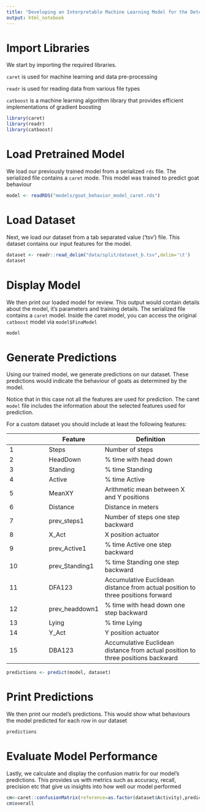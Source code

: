 ```yaml
---
title: "Developing an Interpretable Machine Learning Model for the Detection of Mimosa Grazing in Goats"
output: html_notebook
---
```


# Import Libraries

We start by importing the required libraries.

`caret` is used for machine learning and data pre-processing

`readr` is used for reading data from various file types

`catboost` is a machine learning algorithm library that provides efficient implementations of gradient boosting

```r
library(caret)
library(readr)
library(catboost)
```

# Load Pretrained Model

We load our previously trained model from a serialized `rds` file. The serialized file contains a `caret` mode. This model was trained to predict goat behaviour

```r
model <- readRDS("models/goat_behavior_model_caret.rds")
```

# Load Dataset

Next, we load our dataset from a tab separated value ('tsv') file. This dataset contains our input features for the model.

```r
dataset <- readr::read_delim("data/split/dataset_b.tsv",delim='\t')
dataset
```

# Display Model

We then print our loaded model for review. This output would contain details about the model, it's parameters and training details. The serialized file contains a `caret` model. Inside the caret model, you can access the original `catboost` model via `model$FinaModel`

```r
model
```

# Generate Predictions

Using our trained model, we generate predictions on our dataset. These predictions would indicate the behaviour of goats as determined by the model.

Notice that in this case not all the features are used for prediction. The caret `model` file includes the information about the selected features used for prediction.

For a custom dataset you should include at least the following features:

|     | **Feature**    | **Definition**                                                                   |
|----------------|----------------|---------------------------------------|
| 1   | Steps          | Number of steps                                                                  |
| 2   | HeadDown       | \% time with head down                                                           |
| 3   | Standing       | \% time Standing                                                                 |
| 4   | Active         | \% time Active                                                                   |
| 5   | MeanXY         | Arithmetic mean between X and Y positions                                        |
| 6   | Distance       | Distance in meters                                                               |
| 7   | prev_steps1    | Number of steps one step backward                                                |
| 8   | X_Act          | X position actuator                                                              |
| 9   | prev_Active1   | \% time Active one step backward                                                 |
| 10  | prev_Standing1 | \% time Standing one step backward                                               |
| 11  | DFA123         | Accumulative Euclidean distance from actual position to three positions forward  |
| 12  | prev_headdown1 | \% time with head down one step backward                                         |
| 13  | Lying          | \% time Lying                                                                    |
| 14  | Y_Act          | Y position actuator                                                              |
| 15  | DBA123         | Accumulative Euclidean distance from actual position to three positions backward |

```r
predictions <- predict(model, dataset)
```

# Print Predictions

We then print our model's predictions. This would show what behaviours the model predicted for each row in our dataset

```r
predictions
```

# Evaluate Model Performance

Lastly, we calculate and display the confusion matrix for our model's predictions. This provides us with metrics such as accuracy, recall, precision etc that give us insights into how well our model performed

```r
cm<-caret::confusionMatrix(reference=as.factor(dataset$Activity),predictions,mode="everything")
cm$overall
```
